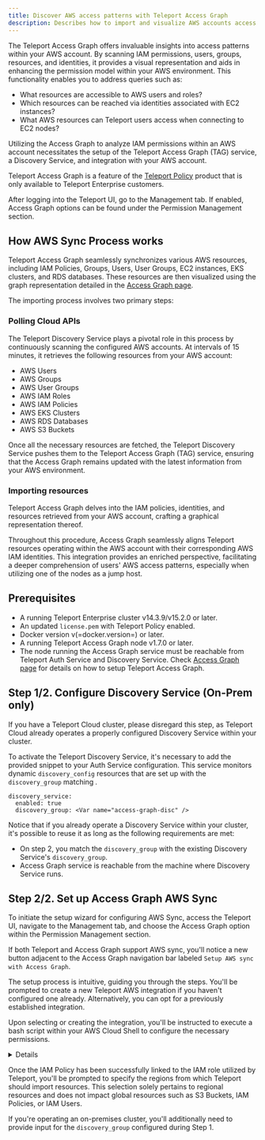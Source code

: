 ```yaml
---
title: Discover AWS access patterns with Teleport Access Graph
description: Describes how to import and visualize AWS accounts access patterns using Teleport Access Graph.
---
```


The Teleport Access Graph offers invaluable insights into access patterns within
your AWS account. By scanning IAM permissions, users, groups, resources, and 
identities, it provides a visual representation and aids in enhancing the 
permission model within your AWS environment. This functionality enables you
to address queries such as:

- What resources are accessible to AWS users and roles?
- Which resources can be reached via identities associated with EC2 instances?
- What AWS resources can Teleport users access when connecting to EC2 nodes?

Utilizing the Access Graph to analyze IAM permissions within an AWS
account necessitates the setup of the Teleport Access Graph (TAG)
service, a Discovery Service, and integration with your AWS account.

Teleport Access Graph is a feature of the [Teleport
Policy](https://goteleport.com/platform/policy/) product that is only available
to Teleport Enterprise customers.

After logging into the Teleport UI, go to the Management tab. If enabled, 
Access Graph options can be found under the Permission Management section.

## How AWS Sync Process works

Teleport Access Graph seamlessly synchronizes various AWS resources,
including IAM Policies, Groups, Users, User Groups, EC2 instances, 
EKS clusters, and RDS databases. These resources are then visualized
using the graph representation detailed in the
[Access Graph page](../access-graph.mdx).

The importing process involves two primary steps:

### Polling Cloud APIs

The Teleport Discovery Service plays a pivotal role in this process
by continuously scanning the configured AWS accounts. 
At intervals of 15 minutes, it retrieves the following resources from your
AWS account:

- AWS Users
- AWS Groups
- AWS User Groups
- AWS IAM Roles
- AWS IAM Policies
- AWS EKS Clusters
- AWS RDS Databases
- AWS S3 Buckets

Once all the necessary resources are fetched, the Teleport Discovery
Service pushes them to the Teleport Access Graph (TAG) service, 
ensuring that the Access Graph remains updated with the latest
information from your AWS environment.

### Importing resources

Teleport Access Graph delves into the IAM policies, identities,
and resources retrieved from your AWS account, crafting a 
graphical representation thereof.

Throughout this procedure, Access Graph seamlessly aligns
Teleport resources operating within the AWS account with
their corresponding AWS IAM identities. This integration
provides an enriched perspective, facilitating a deeper
comprehension of users' AWS access patterns, especially
when utilizing one of the nodes as a jump host.


## Prerequisites

- A running Teleport Enterprise cluster v14.3.9/v15.2.0 or later.
- An updated `license.pem` with Teleport Policy enabled.
- Docker version v(=docker.version=) or later.
- A running Teleport Access Graph node v1.7.0 or later.
- The node running the Access Graph service must be reachable
from Teleport Auth Service and Discovery Service. Check 
[Access Graph page](../access-graph.mdx) for details on
how to setup Teleport Access Graph.

## Step 1/2. Configure Discovery Service (On-Prem only)

<Notice type="warning">

If you have a Teleport Cloud cluster, please disregard
this step, as Teleport Cloud already operates a properly configured 
Discovery Service within your cluster.
</Notice>

To activate the Teleport Discovery Service, it's necessary to
add the provided snippet to your Auth Service configuration. 
This service monitors dynamic `discovery_config` resources
that are set up with the `discovery_group` matching 
<Var name="access-graph-disc" />.


```code
discovery_service:
  enabled: true
  discovery_group: <Var name="access-graph-disc" />

```

Notice that if you already operate a Discovery Service within your cluster,
it's possible to reuse it as long as the following requirements are met:

- On step 2, you match the `discovery_group` with the existing Discovery Service's
`discovery_group`.
- Access Graph service is reachable from the machine where Discovery Service runs.

## Step 2/2. Set up Access Graph AWS Sync

To initiate the setup wizard for configuring AWS Sync, access the Teleport UI,
navigate to the Management tab, and choose the Access Graph option within the
Permission Management section.

If both Teleport and Access Graph support AWS sync, you'll notice a new button
adjacent to the Access Graph navigation bar labeled `Setup AWS sync with
Access Graph`.

The setup process is intuitive, guiding you through the steps. You'll be
prompted to create a new Teleport AWS integration if you haven't configured
one already. Alternatively, you can opt for a previously established integration.

Upon selecting or creating the integration, you'll be instructed to execute a
bash script within your AWS Cloud Shell to configure the necessary permissions.

<Details title="List of IAM Policies required for AWS Sync" closed>

As part of the setup process, you'll be prompted to execute a bash script
within your AWS Cloud Shell. This script's purpose is to generate an IAM
Policy within your AWS account and link it to the AWS Role designated for
your Teleport AWS Integration. The policy is designed with a set of read-only
actions, enabling Teleport to access and retrieve information from resources
within your AWS Account.

The IAM policy includes the following directives:



```json
{
  "Version": "2012-10-17",
  "Statement": [
    {
      "Effect": "Allow",
      "Action": [
        // EC2 IAM
        "ec2:DescribeInstances",
        "ec2:DescribeImages",
        "ec2:DescribeTags",
        "ec2:DescribeSnapshots",
        "ec2:DescribeKeyPairs",

        // EKS IAM
        "eks:ListClusters",
        "eks:DescribeCluster",
        "eks:ListAccessEntries",
        "eks:ListAccessPolicies",
        "eks:ListAssociatedAccessPolicies",

        // RDS IAM
        "rds:DescribeDBInstances",
        "rds:DescribeDBClusters",
        "rds:ListTagsForResource",
        "rds:DescribeDBProxies",

        // DynamoDB IAM
        "dynamodb:ListTables",
        "dynamodb:DescribeTable",
        // Redshift IAM
        "redshift:DescribeClusters",
        "redshift:Describe*",
        // S3 IAM
        "s3:ListAllMyBuckets",
        "s3:GetBucketPolicy",
        "s3:ListBucket",
        "s3:GetBucketLocation",
        // IAM IAM
        "iam:ListUsers",
        "iam:GetUser",
        "iam:ListRoles",
        "iam:ListGroups",
        "iam:ListPolicies",
        "iam:ListGroupsForUser",
        "iam:ListInstanceProfiles",
        "iam:ListUserPolicies",
        "iam:GetUserPolicy",
        "iam:ListAttachedUserPolicies",
        "iam:ListGroupPolicies",
        "iam:GetGroupPolicy",
        "iam:ListAttachedGroupPolicies",
        "iam:GetPolicy",
        "iam:GetPolicyVersion",
        "iam:ListRolePolicies",
        "iam:ListAttachedRolePolicies",
        "iam:GetRolePolicy"
      ],
      "Resource": "*"
    }
  ]
}

```
</Details>


Once the IAM Policy has been successfully linked to the IAM role
utilized by Teleport, you'll be prompted to specify the regions from
which Teleport should import resources. This selection solely pertains
to regional resources and does not impact global resources such as S3
Buckets, IAM Policies, or IAM Users.

If you're operating an on-premises cluster, you'll additionally need to
provide input for the `discovery_group` configured during Step 1.


